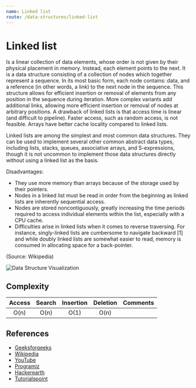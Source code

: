 ```yaml
---
name: Linked list
route: /data-structures/linked-list
---
```


# Linked list

Is a linear collection of data elements, whose order is not given by their
physical placement in memory. Instead, each element points to the next. It is a
data structure consisting of a collection of nodes which together represent a
sequence. In its most basic form, each node contains: data, and a reference (in
other words, a link) to the next node in the sequence. This structure allows for
efficient insertion or removal of elements from any position in the sequence
during iteration. More complex variants add additional links, allowing more
efficient insertion or removal of nodes at arbitrary positions. A drawback of
linked lists is that access time is linear (and difficult to pipeline). Faster
access, such as random access, is not feasible. Arrays have better cache
locality compared to linked lists.

Linked lists are among the simplest and most common data structures. They can be
used to implement several other common abstract data types, including lists,
stacks, queues, associative arrays, and S-expressions, though it is not uncommon
to implement those data structures directly without using a linked list as the
basis.

Disadvantages:

- They use more memory than arrays because of the storage used by their
  pointers.
- Nodes in a linked list must be read in order from the beginning as linked
  lists are inherently sequential access.
- Nodes are stored noncontiguously, greatly increasing the time periods required
  to access individual elements within the list, especially with a CPU cache.
- Difficulties arise in linked lists when it comes to reverse traversing. For
  instance, singly-linked lists are cumbersome to navigate backward [1] and
  while doubly linked lists are somewhat easier to read, memory is consumed in
  allocating space for a back-pointer.

(Source: Wikipedia)

![Data Structure Visualization](https://media.geeksforgeeks.org/wp-content/cdn-uploads/gq/2013/03/Linkedlist.png)

## Complexity

| Access | Search | Insertion | Deletion | Comments |
| :----: | :----: | :-------: | :------: | :------- |
|  O(n)  |  O(n)  |   O(1)    |   O(n)   |          |

## References

- [Geeksforgeeks](https://www.geeksforgeeks.org/data-structures/linked-list/)
- [Wikipedia](https://en.wikipedia.org/wiki/Linked_list)
- [YouTube](https://www.youtube.com/watch?v=njTh_OwMljA)
- [Programiz](https://www.programiz.com/dsa/linked-list)
- [Hackerearth](https://www.hackerearth.com/practice/data-structures/linked-list/singly-linked-list/tutorial/)
- [Tutorialspoint](https://www.tutorialspoint.com/data_structures_algorithms/linked_list_algorithms.htm)
